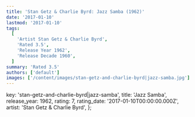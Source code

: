 ```yaml
---
title: 'Stan Getz & Charlie Byrd: Jazz Samba (1962)'
date: '2017-01-10'
lastmod: '2017-01-10'
tags:
  [
    'Artist Stan Getz & Charlie Byrd',
    'Rated 3.5',
    'Release Year 1962',
    'Release Decade 1960',
  ]
summary: 'Rated 3.5'
authors: ['default']
images: ['/content/images/stan-getz-and-charlie-byrd|jazz-samba.jpg']
---
```


  key: 'stan-getz-and-charlie-byrd|jazz-samba',
  title: 'Jazz Samba',
  release_year: 1962,
  rating: 7,
  rating_date: '2017-01-10T00:00:00.000Z',
  artist: 'Stan Getz & Charlie Byrd',
};

<MusicRating data={data} />
